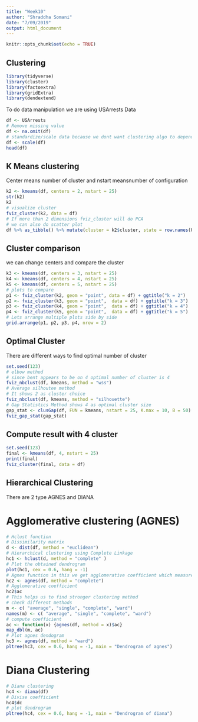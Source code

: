 ```yaml
---
title: "Week10"
author: "Shraddha Somani"
date: "7/09/2019"
output: html_document
---
```


```r
knitr::opts_chunk$set(echo = TRUE)
```

## Clustering

```r
library(tidyverse)
library(cluster)
library(factoextra)
library(gridExtra)
library(dendextend)
```

To do data manipulation we are using USArrests Data

```r
df <- USArrests
# Remove missing value
df <- na.omit(df)
# standardize/scale data because we dont want clustering algo to depend on arbitrary value
df <- scale(df)
head(df)
```

## K Means clustering
Center means number of cluster and nstart meansnumber of configuration

```r
k2 <- kmeans(df, centers = 2, nstart = 25)
str(k2)
k2
# visualize cluster
fviz_cluster(k2, data = df)
# If more than 2 dimensions fviz_cluster will do PCA
# we can also do scatter plot
df %>% as_tibble() %>% mutate(cluster = k2$cluster, state = row.names(USArrests)) %>% ggplot(aes(UrbanPop, Murder, color = factor(cluster), label = state)) + geom_text()
```

## Cluster comparison
we can change centers and compare the cluster

```r
k3 <- kmeans(df, centers = 3, nstart = 25)
k4 <- kmeans(df, centers = 4, nstart = 25)
k5 <- kmeans(df, centers = 5, nstart = 25)
# plots to compare
p1 <- fviz_cluster(k2, geom = "point", data = df) + ggtitle("k = 2")
p2 <- fviz_cluster(k3, geom = "point",  data = df) + ggtitle("k = 3")
p3 <- fviz_cluster(k4, geom = "point",  data = df) + ggtitle("k = 4")
p4 <- fviz_cluster(k5, geom = "point",  data = df) + ggtitle("k = 5")
# Lets arrange multiple plots side by side
grid.arrange(p1, p2, p3, p4, nrow = 2)
```

## Optimal Cluster
There are different ways to find optimal number of cluster

```r
set.seed(123)
# elbow method
# since bent appears to be on 4 optimal number of cluster is 4
fviz_nbclust(df, kmeans, method = "wss")
# Average silhoutee method
# It shows 2 as cluster choice 
fviz_nbclust(df, kmeans, method = "silhouette")
# Gap Statistics Method shows 4 as optimal cluster size
gap_stat <- clusGap(df, FUN = kmeans, nstart = 25, K.max = 10, B = 50)
fviz_gap_stat(gap_stat)
```

## Compute result with 4 cluster
```r
set.seed(123)
final <- kmeans(df, 4, nstart = 25)
print(final)
fviz_cluster(final, data = df)
```

## Hierarchical Clustering
There are 2 type AGNES and DIANA

# Agglomerative clustering (AGNES)
```r
# Hclust function
# Dissimilarity matrix
d <- dist(df, method = "euclidean")
# Hierarchical clustering using Complete Linkage
hc1 <- hclust(d, method = "complete" )
# Plot the obtained dendrogram
plot(hc1, cex = 0.6, hang = -1)
# Agnes function in this we get agglomerative coefficient which measure amount of clustering structure
hc2 <- agnes(df, method = "complete")
# Agglomerative coefficient
hc2$ac
# This helps us to find stronger clustering method
# check different methods
m <- c( "average", "single", "complete", "ward")
names(m) <- c( "average", "single", "complete", "ward")
# compute coefficient
ac <- function(x) {agnes(df, method = x)$ac}
map_dbl(m, ac)
# Plot agnes dendogram
hc3 <- agnes(df, method = "ward")
pltree(hc3, cex = 0.6, hang = -1, main = "Dendrogram of agnes") 
```

# Diana Clustering

```r
# Diana clustering
hc4 <- diana(df)
# Divise coefficient
hc4$dc
# plot dendrogram
pltree(hc4, cex = 0.6, hang = -1, main = "Dendrogram of diana")
```